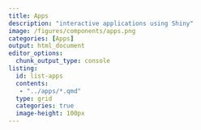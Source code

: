 ```yaml
---
title: Apps
description: "interactive applications using Shiny"
image: /figures/components/apps.png
categories: [Apps]
output: html_document
editor_options: 
  chunk_output_type: console
listing: 
  id: list-apps
  contents: 
   - "../apps/*.qmd"
  type: grid
  categories: true
  image-height: 100px
---
```


::: {#list-apps}
:::

